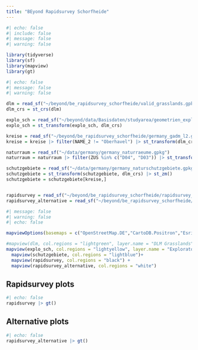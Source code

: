 ```yaml
---
title: "BEyond Rapidsurvey Schorfheide"
---
```




```r
#| echo: false
#| include: false
#| message: false
#| warning: false

library(tidyverse)
library(sf)
library(mapview)
library(gt)
```


```r
#| echo: false
#| message: false
#| warning: false

dlm = read_sf("~/beyond/be_rapidsurvey_schorfheide/valid_grasslands.gpkg")
dlm_crs = st_crs(dlm)

explo_sch = read_sf("~/beyond/data/Basisdaten/studyarea/geometrien_exploratorien.gpkg", layer = "area_sch")
explo_sch = st_transform(explo_sch, dlm_crs)

kreise = read_sf("~/beyond/be_rapidsurvey_schorfheide/germany_gadm_l2.gpkg")
kreise = kreise |> filter(NAME_2 != "Oberhavel") |> st_transform(dlm_crs)

naturraum = read_sf("~/data/germany/germany_naturraeume.gpkg")
naturraum = naturraum |> filter(ZUS %in% c("D04", "D03")) |> st_transform(dlm_crs)

schutzgebiete = read_sf("~/data/germany/germany_naturschutzgebiete.gpkg")
schutzgebiete = st_transform(schutzgebiete, dlm_crs) |> st_zm()
schutzgebiete = schutzgebiete[kreise,]


rapidsurvey = read_sf("~/beyond/be_rapidsurvey_schorfheide/rapidsurvey_plots.gpkg")
rapidsurvey_alternative = read_sf("~/beyond/be_rapidsurvey_schorfheide/rapidsurvey_plots_add.gpkg")

```






```r
#| message: false
#| warning: false
#| echo: false

mapviewOptions(basemaps = c("OpenStreetMap.DE","CartoDB.Positron","Esri.WorldImagery"))

#mapview(dlm, col.regions = "lightgreen", layer.name = "DLM Grasslands") +
mapview(explo_sch, col.regions = "lightyellow", layer.name = "Exploratorium")+
  mapview(schutzgebiete, col.regions = "lightblue")+
  mapview(rapidsurvey, col.regions = "black") + 
  mapview(rapidsurvey_alternative, col.regions = "white")

```


## Rapidsurvey plots

```r
#| echo: false
rapidsurvey |> gt()
```


## Alternative plots

```r
#| echo: false
rapidsurvey_alternative |> gt()
```


